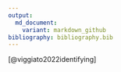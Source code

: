 ```yaml
---
output:
  md_document:
    variant: markdown_github
bibliography: bibliography.bib
---
```


[@viggiato2022identifying]
